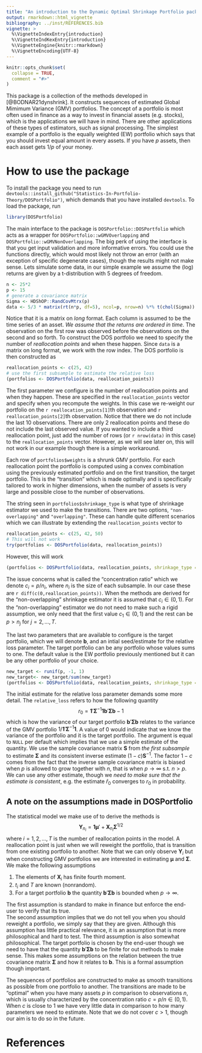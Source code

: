 ```yaml
---
title: "An introduction to the Dynamic Optimal Shrinkage Portfolio package"
output: rmarkdown::html_vignette
bibliography: ../inst/REFERENCES.bib
vignette: >
  %\VignetteIndexEntry{introduction}
  %\VignetteIndKexEntry{introduction}
  %\VignetteEngine{knitr::rmarkdown}
  %\VignetteEncoding{UTF-8}
---
```


```r
knitr::opts_chunk$set(
  collapse = TRUE,
  comment = "#>"
)
```

This package is a collection of the methods developed in [@BODNAR21dynshrink]. It constructs sequences of estimated Global Mimimum Variance (GMV) portfolios. The concept of a portfolio is most often used in finance as a way to invest in financial assets (e.g. stocks), which is the applications we will have in mind. There are other applications of these types of estimators, such as signal processing. The simplest example of a portfolio is the equally weighted (EW) portfolio which says that you should invest equal amount in every assets. If you have $p$ assets, then each asset gets $1/p$ of your money. 

# How to use the package

To install the package you need to run `devtools::install_github("Statistics-In-Portfolio-Theory/DOSPortfolio")`, which demands that you have installed `devtools`. To load the package, run
```r
library(DOSPortfolio)
```

The main interface to the package is `DOSPortfolio::DOSPortfolio` which acts as a wrapper for `DOSPortfolio::wGMVOverlapping`  and `DOSPortfolio::wGMVNonOverlapping`. The big perk of using the interface is that you get input validation and more informative errors. You could use the functions directly, which would most likely not throw an error (with an exception of specific degenerate cases), though the results might not make sense. Lets simulate some data, in our simple example we assume the (log) returns are given by a t-distribution with 5 degrees of freedom.
```r
n <- 25*2
p <- 15
# generate a covariance matrix
Sigma <- HDShOP::RandCovMtrx(p)
data <- 5/3 * matrix(rt(n*p, df=5), ncol=p, nrow=n) %*% t(chol(Sigma))
```
Notice that it is a matrix on _long_ format. Each column is assumed to be the time series of an asset. _We assume that the returns are ordered in time_. The observation on the first row was observed before the observations on the second and so forth. To construct the DOS portfolio we need to specify the number of _reallocation points_ and when these happen. Since `data` is a matrix on long format, we work with the row index. The DOS portfolio is then constructed as
```r
reallocation_points <- c(25, 42)
# use the first subsample to estimate the relative loss
(portfolios <- DOSPortfolio(data, reallocation_points))
```
The first parameter we configure is the number of reallocation points and when they happen. These are specified in the `reallocation_points` vector and specify when you recompute the weights. In this case we re-weight our portfolio on the `r reallocation_points[1]`th observation and `r reallocation_points[2]`th observation. Notice that there we do not include the last 10 observations. There are only 2 reallocation points and these do not include the last observed value. If you wanted to include a third reallocation point, just add the number of rows (or `r nrow(data)` in this case) to the `reallocation_points` vector. However, as we will see later on, this will not work in our example though there is a simple workaround.

Each row of `portfolios$weights` is a shrunk GMV portfolio. For each reallocation point the portfolio is computed using a convex combination using the previously estimated portfolio and on the first transition, the target portfolio. This is the "transition" which is made optimally and is specifically tailored to work in higher dimensions, when the number of assets is very large and possible close to the number of observations.

The string seen in `portfolios$shrinkage_type` is what type of shrinkage estimator we used to make the transitions. There are two options, `"non-overlapping"` and `"overlapping"`. These can handle quite different scenarios which we can illustrate by extending the `reallocation_points` vector to
```r
reallocation_points <- c(25, 42, 50)
# This will not work
try(portfolios <- DOSPortfolio(data, reallocation_points))
```
However, this will work
```r
(portfolios <- DOSPortfolio(data, reallocation_points, shrinkage_type = "overlapping"))
```
The issue concerns what is called the "concentration ratio" which we denote $c_i=p/n_i$, where $n_i$ is the size of each subsample. In our case these are `r diff(c(0,reallocation_points))`. When the methods are derived for the "non-overlapping" shrinkage estimator it is assumed that $c_i \in (0,1)$. For the "non-overlapping" estimator we do not need to make such a rigid assumption, we only need that the first value $c_1 \in (0,1)$ and the rest can be $p>n_j$ for $j=2,...,T$. 

The last two parameters that are available to configure is the target portfolio, which we will denote $\mathbf{b}$, and an intial seed/estimate for the relative loss parameter. The target portfolio can be any portfolio whose values sums to one. The default value is the EW portfolio previously mentioned but it can be any other portfolio of your choice. 
```r
new_target <- runif(p, -1, 1)
new_target<- new_target/sum(new_target)
(portfolios <- DOSPortfolio(data, reallocation_points, shrinkage_type = "overlapping", target_portfolio = new_target))
```

The initial estimate for the relative loss parameter demands some more detail. The `relative_loss` refers to how the following quantity
$$
r_0 = \mathbf{1}'\boldsymbol{\Sigma}^{-1}\mathbf{1} \mathbf{b}'\boldsymbol{\Sigma}\mathbf{b} -1
$$
which is how the variance of our target portfolio $\mathbf{b}'\boldsymbol{\Sigma}\mathbf{b}$ relates to the variance of the GMV portfolio $1/\mathbf{1}'\boldsymbol{\Sigma}^{-1}\mathbf{1}$. A value of $0$ would indicate that we know the variance of the portfolio and it is the target portfolio. The argument is equal to `NULL` per default which implies that we use a simple estimate of the quantity. We use the sample covariance matrix $\mathbf{S}$ from _the first subsample_ to estimate $\boldsymbol{\Sigma}$ and its consistent inverse estimate $(1-c)\mathbf{S}^{-1}$. The factor $1-c$ comes from the fact that the inverse sample covariance matrix is biased when $p$ is allowed to grow together with $n$, that is when $p\rightarrow \infty$ s.t. $n>p$. We can use any other estimate, though we _need to make sure that the estimate is consistent_, e.g. the estimate $\hat{r}_0$ converges to $r_0$ in probability.

## A note on the assumptions made in DOSPortfolio
The statistical model we make use of to derive the methods is
$$
\mathbf{Y}_{n_i} = \mathbf{1}\boldsymbol{\mu}' + \mathbf{X}_{n_i} \boldsymbol{\Sigma}^{1/2} 
$$
where $i=1,2,...,T$ is the number of reallocation points in the model. A reallocation point is just when we will reweight the portfolio, that is transition from one existing portfolio to another. Note that we can only observe $\mathbf{Y}_i$ but when constructing GMV portfolios we are interested in estimating $\boldsymbol{\mu}$ and $\boldsymbol{\Sigma}$. We make the following assumptions

1. The elements of $\mathbf{X}_i$ has finite fourth moment.
2. $t_i$ and $T$ are known (nonrandom). 
3. For a target portfolio $\mathbf{b}$ the quantity $\mathbf{b}' \boldsymbol{\Sigma}\mathbf{b}$ is bounded when $p \rightarrow \infty$.

The first assumption is standard to make in finance but enforce the end-user to verify that its true.  
The second assumption implies that we do not tell you when you should reweight a portfolio, we simply say that they are given. Although this assumption has little practical relevance, it is an assumption that is more philosophical and hard to test.
The third assumption is also somewhat philosophical. The target portfolio is chosen by the end-user though we need to have that the quantity $\mathbf{b}' \boldsymbol{\Sigma}\mathbf{b}$ to be finite for out methods to make sense. This makes some assumptions on the relation between the true covariance matrix $\boldsymbol{\Sigma}$ and how it relates to $\mathbf{b}$. This is a formal assumption though important. 

The sequences of portfolios are constructed to make as smooth transitions as possible from one portfolio to another. The transitions are made to be "optimal" when you have many assets $p$ in comparison to observations $n$, which is usually characterized by the concentration ratio $c=p/n \in (0,1)$. When $c$ is close to 1 we have very little data in comparison to how many parameters we need to estimate. Note that we do not cover $c>1$, though our aim is to do so in the future.

# References
